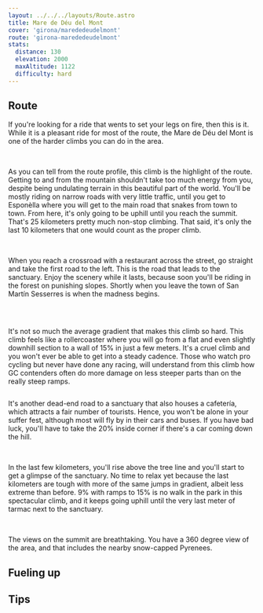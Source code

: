 ```yaml
---
layout: ../../../layouts/Route.astro
title: Mare de Déu del Mont
cover: 'girona/marededeudelmont'
route: 'girona-marededeudelmont'
stats:
  distance: 130
  elevation: 2000
  maxAltitude: 1122
  difficulty: hard
---
```


## Route

If you're looking for a ride that wents to set your legs on fire, then this is it. 
While it is a pleasant ride for most of the route, the Mare de Déu del Mont is one of the harder climbs you can do in the area.

&nbsp;

As you can tell from the route profile, this climb is the highlight of the route. 
Getting to and from the mountain shouldn't take too much energy from you, despite being undulating terrain in this beautiful part of the world.
You'll be mostly riding on narrow roads with very little traffic, until you get to Esponèlla where you will get to the main road that snakes from town to town.
From here, it's only going to be uphill until you reach the summit. That's 25 kilometers pretty much non-stop climbing. 
That said, it's only the last 10 kilometers that one would count as the proper climb.

&nbsp;

When you reach a crossroad with a restaurant across the street, go straight and take the first road to the left.
This is the road that leads to the sanctuary. Enjoy the scenery while it lasts, because soon you'll be riding in the forest on punishing slopes.
Shortly when you leave the town of San Martín Sesserres is when the madness begins.

<img
  src="/routes/girona/marededeudelmont.png"
  alt=""
  class="mt-4 mb-8"
  height={10}
/>

&nbsp;

It's not so much the average gradient that makes this climb so hard.
This climb feels like a rollercoaster where you will go from a flat and even slightly downhill section to a wall of 15% in just a few meters.
It's a cruel climb and you won't ever be able to get into a steady cadence. 
Those who watch pro cycling but never have done any racing, will understand from this climb how GC contenders often do more damage on less steeper parts than on the really steep ramps.


<img
  src="/routes/girona/marededeudelmont2.png"
  alt=""
  class="mt-4 mb-8"
  height={10}
/>

It's another dead-end road to a sanctuary that also houses a cafetería, which attracts a fair number of tourists. 
Hence, you won't be alone in your suffer fest, although most will fly by in their cars and buses. 
If you have bad luck, you'll have to take the 20% inside corner if there's a car coming down the hill.

&nbsp;

In the last few kilometers, you'll rise above the tree line and you'll start to get a glimpse of the sanctuary.
No time to relax yet because the last kilometers are tough with more of the same jumps in gradient, albeit less extreme than before.
9% with ramps to 15% is no walk in the park in this spectacular climb, and it keeps going uphill until the very last meter of tarmac next to the sanctuary.

&nbsp;

The views on the summit are breathtaking. 
You have a 360 degree view of the area, and that includes the nearby snow-capped Pyrenees.



## Fueling up

## Tips
